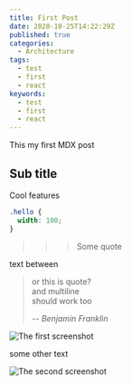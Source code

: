 ```yaml
---
title: First Post
date: 2020-10-25T14:22:29Z
published: true
categories:
  - Architecture
tags:
  - test
  - first
  - react
keywords:
  - test
  - first
  - react
---
```


This my first MDX post

## Sub title

Cool features

```css
.hello {
  width: 100;
}
```

> > > Some quote

text between

> or this is quote?<br/>
> and multiline<br/>
> should work too<br/>
>
> <cite>-- Benjamin Franklin</cite>

![The first screenshot](./img/Screenshot_2.png)

some other text

![The second screenshot](./img/Screenshot_5.png)
